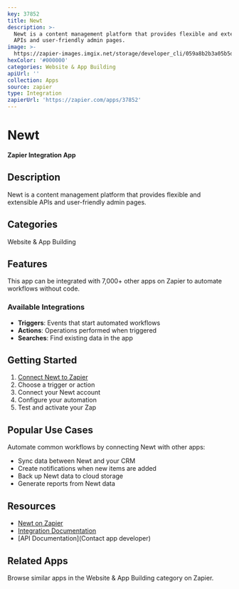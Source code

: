 ```yaml
---
key: 37852
title: Newt
description: >-
  Newt is a content management platform that provides flexible and extensible
  APIs and user-friendly admin pages.
image: >-
  https://zapier-images.imgix.net/storage/developer_cli/059a8b2b3a05b5de671f446c901972c6.png?auto=format%2Ccompress&ixlib=python-3.0.0&q=50
hexColor: '#000000'
categories: Website & App Building
apiUrl: ''
collection: Apps
source: zapier
type: Integration
zapierUrl: 'https://zapier.com/apps/37852'
---
```

# Newt

**Zapier Integration App**

## Description

Newt is a content management platform that provides flexible and extensible APIs and user-friendly admin pages.

## Categories

Website & App Building

## Features

This app can be integrated with 7,000+ other apps on Zapier to automate workflows without code.

### Available Integrations

- **Triggers**: Events that start automated workflows
- **Actions**: Operations performed when triggered
- **Searches**: Find existing data in the app

## Getting Started

1. [Connect Newt to Zapier](https://zapier.com/apps/37852)
2. Choose a trigger or action
3. Connect your Newt account
4. Configure your automation
5. Test and activate your Zap

## Popular Use Cases

Automate common workflows by connecting Newt with other apps:

- Sync data between Newt and your CRM
- Create notifications when new items are added
- Back up Newt data to cloud storage
- Generate reports from Newt data

## Resources

- [Newt on Zapier](https://zapier.com/apps/37852)
- [Integration Documentation](https://zapier.com/apps/37852/integrations)
- [API Documentation](Contact app developer)

## Related Apps

Browse similar apps in the Website & App Building category on Zapier.
